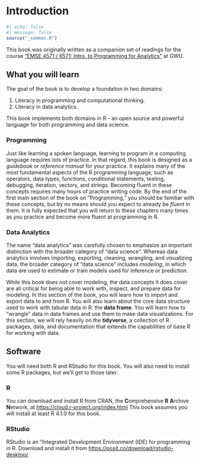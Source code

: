 # Introduction {#sec-intro}

```r
#| echo: false
#| message: false
source("_common.R")
```

This book was originally written as a companion set of readings for the course ["EMSE 4571 / 6571: Intro. to Programming for Analytics"](https://p4a.seas.gwu.edu/) at GWU. 

## What you will learn

The goal of the book is to develop a foundation in two domains:

1. Literacy in programming and computational thinking.
2. Literacy in data analytics.

This book implements both domains in R - an open source and powerful language for both programming and data science. 

### Programming

Just like learning a spoken language, learning to program in a computing language requires lots of practice. In that regard, this book is designed as a _guidebook_ or _reference manual_ for your practice. It explains many of the most fundamental aspects of the R programming language, such as operators, data types, functions, conditional statements, testing, debugging, iteration, vectors, and strings. Becoming fluent in these concepts requires many hours of practice writing code. By the end of the first main section of the book on "Programming," you should be familiar with these concepts, but by no means should you expect to already be _fluent_ in them. It is fully expected that you will return to these chapters many times as you practice and become more fluent at programming in R.

### Data Analytics

The name "data analytics" was carefully chosen to emphasize an important distinction with the broader category of "data science". Whereas data analytics involves importing, exporting, cleaning, wrangling, and visualizing data, the broader category of "data science" includes _modeling_, in which data are used to estimate or train models used for inference or prediction. 

While this book does not cover modeling, the data concepts it does cover are all critical for being able to work with, inspect, and prepare data for modeling. In this section of the book, you will learn how to import and export data to and from R. You will also learn about the core data structure used to work with tabular data in R: the **data frame**. You will learn how to "wrangle" data in data frames and use them to make data visualizations. For this section, we will rely heavily on the **tidyverse**, a collection of R packages, data, and documentation that extends the capabilities of base R for working with data.

## Software

You will need both R and RStudio for this book. You will also need to install some R packages, but we'll get to those later.

### R

You can download and install R from CRAN, the **C**omprehensive **R** **A**rchive **N**etwork, at <https://cloud.r-project.org/index.html> This book assumes you will install at least R 4.1.0 for this book.

### RStudio

RStudio is an "Integrated Development Environment (IDE) for programming in R. Download and install it from <https://posit.co/download/rstudio-desktop/>.
